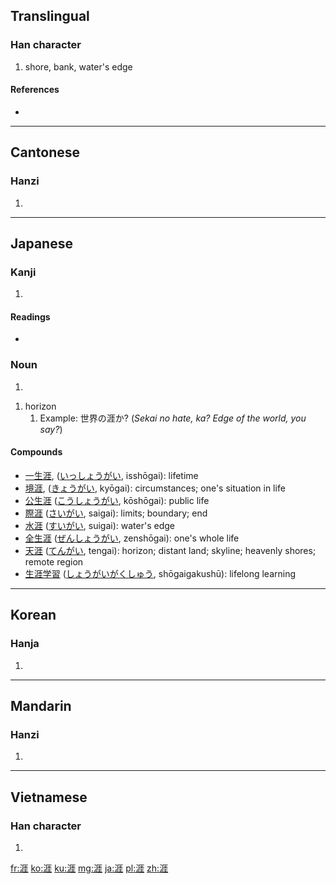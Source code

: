 ==Translingual==

===Han character===
{{Han char|rn=85|rad=水|as=08|sn=11|four=3111<sub>4</sub>|canj=水一土土 (EMGG)}}

# shore, bank, water's edge

====References====
* {{Han ref|kx=0627.380|dkj=17582|dj=1029.240|hdz=31643.070|uh=6DAF|ud=28079|bh=B250|bd=45648}}

----

==Cantonese==

===Hanzi===
{{yue-hanzi|jyut=|y=[[ngaai4]]}}

# {{defn|lang=yue|sort=水08}}

----

==Japanese==

===Kanji===
{{ja-kanji|grade=c|rs=水08}}

# {{defn|lang=ja|sort=水08}}

====Readings====
* {{ja-readings|on=[[がい]] (gai)|kun=[[きし]] (kishi), [[はて]] (hate)}}

===Noun===
{{head|ja|noun|sc=Jpan}}{{attention|ja|needs inflection template}}

# {{ja-noun|(k)|hira=はて|rom=hate}}

# horizon
## Example: 世界の涯か? (''Sekai no hate, ka? Edge of the world, you say?'')

====Compounds====
* [[一生涯]], ([[いっしょうがい]], isshōgai): lifetime
* [[境涯]], ([[きょうがい]], kyōgai): circumstances; one's situation in life
* [[公生涯]] ([[こうしょうがい]], kōshōgai): public life
* [[際涯]] ([[さいがい]], saigai): limits; boundary; end
* [[水涯]] ([[すいがい]], suigai): water's edge
* [[全生涯]] ([[ぜんしょうがい]], zenshōgai): one's whole life
* [[天涯]] ([[てんがい]], tengai): horizon; distant land; skyline; heavenly shores; remote region
* [[生涯学習]] ([[しょうがいがくしゅう]], shōgaigakushū): lifelong learning

----

==Korean==

===Hanja===
{{ko-hanja|hangeul=[[애]], [[의]]|eumhun=|rv=ae, ui|mr=ae, ŭi|y=ay, uy}}

# {{defn|lang=ko|sort=水08}}

----

==Mandarin==

===Hanzi===
{{cmn-hanzi|pin=[[shì]] ([[shi4]]), [[yá]] ([[ya2]]), [[yì]] ([[yi4]])|wg=shih<sup>4</sup>, ya<sup>2</sup>, i<sup>4</sup>}}

# {{defn|lang=cmn|sort=水08}}

----

==Vietnamese==

===Han character===
{{vi-hantu|[[nhai]], [[rượi]], [[nhười]], [[rười]], [[nhầy]]|rs=水08}}

# {{defn|lang=vi|sort=水08}}

[[fr:涯]]
[[ko:涯]]
[[ku:涯]]
[[mg:涯]]
[[ja:涯]]
[[pl:涯]]
[[zh:涯]]